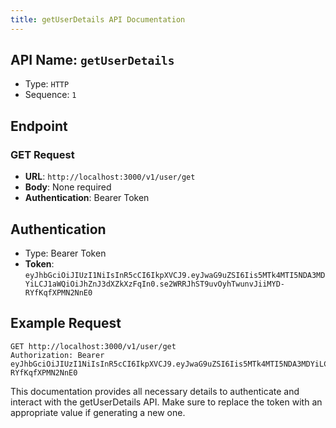 ```yaml
---
title: getUserDetails API Documentation
---
```


## API Name: `getUserDetails`
* Type: `HTTP`
* Sequence: `1`

## Endpoint
### GET Request
* **URL**: `http://localhost:3000/v1/user/get`
* **Body**: None required
* **Authentication**: Bearer Token

## Authentication
* Type: Bearer Token
* **Token**: `eyJhbGciOiJIUzI1NiIsInR5cCI6IkpXVCJ9.eyJwaG9uZSI6Iis5MTk4MTI5NDA3MDYiLCJ1aWQiOiJhZnJ3dXZkXzFqIn0.se2WRRJhST9uvOyhTwunvJiiMYD-RYfKqfXPMN2NnE0`

## Example Request
```http
GET http://localhost:3000/v1/user/get
Authorization: Bearer eyJhbGciOiJIUzI1NiIsInR5cCI6IkpXVCJ9.eyJwaG9uZSI6Iis5MTk4MTI5NDA3MDYiLCJ1aWQiOiJhZnJ3dXZkXzFqIn0.se2WRRJhST9uvOyhTwunvJiiMYD-RYfKqfXPMN2NnE0
```

This documentation provides all necessary details to authenticate and interact with the getUserDetails API. Make sure to replace the token with an appropriate value if generating a new one.